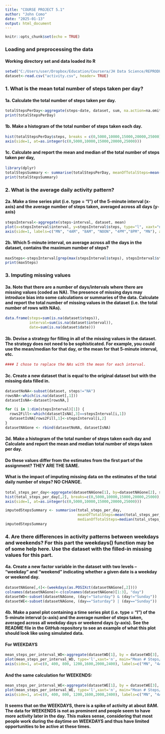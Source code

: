 ---
title: "COURSE PROJECT 5.1"
author: "John Como"
date: "2025-01-13"
output: html_document
---

```{r setup, include=FALSE}
knitr::opts_chunk$set(echo = TRUE)
```

### Loading and preprocessing the data
#### Working directory set and data loaded ito R

```{r}
setwd("C:/Users/user/Dropbox/Education/Coursera/JH Data Science/REPRODUCIBLE RESEARCH/COURSE PROJECT 5.1/")
dataset<-read.csv("activity.csv", header= TRUE)
```

### 1. What is the mean total number of steps taken per day?
#### 1a. Calculate the total number of steps taken per day.

```{r}
totalStepsPerDay<-aggregate(steps~date, dataset, sum, na.action=na.omit)
print(totalStepsPerDay)
```

#### 1b. Make a histogram of the total number of steps taken each day.

```{r}
hist(totalStepsPerDay$steps, breaks = c(0,5000,10000,15000,20000,25000), xaxt='n', xlab="Number of Steps Taken Per Day ",         main="Histogram of the Total Number of Steps Taken per Day")
axis(side=1, at=as.integer(c(0,5000,10000,15000,20000,25000)))
```

#### 1c. Calculate and report the mean and median of the total number of steps taken per day,

```{r echo=TRUE}
library(dplyr)
totalStepsSummary <- summarise(totalStepsPerDay, meanOfTotalSteps=mean(totalStepsPerDay$steps), medianOfTotalSteps=median(totalStepsPerDay$steps))
print(totalStepsSummary)
```

### 2. What is the average daily activity pattern?

#### 2a. Make a time series plot (i.e. type = "l") of the 5-minute interval (x-axis) and the average number of steps taken, averaged across all days (y-axis)

```{r}
stepsInterval<-aggregate(steps~interval, dataset, mean)
plot(x=stepsInterval$interval, y=stepsInterval$steps, type="l", xaxt="n", main="Time Series Plot of Average Steps Taken per Interval", ylab="Number of Steps", xlab="Intervals (in 5 mins)")
axis(side=1, labels=c("MN", "4AM", "8AM", "NOON", "4PM","8PM", "MN"), at=c(0, 400, 800, 1200,1600,2000,2400))
```

#### 2b. Which 5-minute interval, on average across all the days in the dataset, contains the maximum number of steps?

```{r}
maxSteps<-stepsInterval[grep(max(stepsInterval$steps), stepsInterval$steps), ]
print(maxSteps)
```

### 3. Imputing missing values
#### 3a. Note that there are a number of days/intervals where there are missing values (coded as NA). The presence of missing days may introduce bias into some calculations or summaries of the data. Calculate and report the total number of missing values in the dataset (i.e. the total number of rows with NAs).

```{r}
data.frame(steps=sum(is.na(dataset$steps)), 
           interval=sum(is.na(dataset$interval)), 
           date=sum(is.na(dataset$date)))
```

#### 3b. Devise a strategy for filling in all of the missing values in the dataset. The strategy does not need to be sophisticated. For example, you could use the mean/median for that day, or the mean for that 5-minute interval, etc.

```{r}
#### I chose to replace the NAs with the mean for each interval.
```

#### 3c. Create a new dataset that is equal to the original dataset but with the missing data filled in.

```{r}
datasetNoNA<-subset(dataset, steps!="NA")
rowsNA<-which(is.na(dataset[,1]))
datasetIsNA<-dataset[rowsNA,]

for (i in 1:dim(stepsInterval)[1]) {
  rows2Fill<-which(datasetIsNA[,3]==stepsInterval[i,1])
  datasetIsNA[rows2Fill,1]<-stepsInterval[i,2]
}
datasetNAGone <- rbind(datasetNoNA, datasetIsNA)
```

#### 3d. Make a histogram of the total number of steps taken each day and Calculate and report the mean and median total number of steps taken per day. 

#### Do these values differ from the estimates from the first part of the assignment? THEY ARE THE SAME.

#### What is the impact of imputing missing data on the estimates of the total daily number of steps? NO CHANGE.

```{r echo=TRUE}
total_steps_per_day<-aggregate(datasetNAGone[1], by=datasetNAGone[2], sum)
hist(total_steps_per_day[,2], breaks=c(0,5000,10000,15000,20000,25000), xlab="Number of Steps", main="Histogram of Steps per Day (With Imputed Values)")
axis(side=1, at=as.integer(c(0,5000,10000,15000,20000,25000)))

imputedStepsSummary <- summarise(total_steps_per_day, 
                                 meanOfTotalSteps=mean(total_steps_per_day$steps), 
                                 medianOfTotalSteps=median(total_steps_per_day$steps))  
imputedStepsSummary
```

### 4. Are there differences in activity patterns between weekdays and weekends? For this part the weekdays() function may be of some help here. Use the dataset with the filled-in missing values for this part.

#### 4a. Create a new factor variable in the dataset with two levels – “weekday” and “weekend” indicating whether a given date is a weekday or weekend day.
```{r}
datasetNAGone[,4]<-(weekdays(as.POSIXct(datasetNAGone[,2])))
colnames(datasetNAGone)<-c(colnames(datasetNAGone)[1:3], "day")
datasetWD<-subset(datasetNAGone, (day!="Saturday") & (day!="Sunday"))
datasetWE<-subset(datasetNAGone, (day=="Saturday") | (day=="Sunday"))
```
#### 4b. Make a panel plot containing a time series plot (i.e. type = "l") of the 5-minute interval (x-axis) and the average number of steps taken, averaged across all weekday days or weekend days (y-axis). See the README file in the GitHub repository to see an example of what this plot should look like using simulated data.

#### For WEEKDAYS
```{r}
mean_steps_per_interval_WD<-aggregate(datasetWD[1], by = datasetWD[3], mean, na.rm=TRUE)
plot(mean_steps_per_interval_WD, type='l',xaxt='n', main="Mean # Steps/5-minute Interval - WEEKDAYS, NAs Averaged Out", xlab="5-minute interval")
axis(side=1, at=c(0, 400, 800, 1200,1600,2000,2400), labels=c("MN", "4AM", "8AM", "NOON", "4PM","8PM", "MN"))
```

#### And the same calculation for WEEKENDS:

```{r}
mean_steps_per_interval_WE<-aggregate(datasetWE[1], by = datasetWE[3], mean, na.rm=TRUE)
plot(mean_steps_per_interval_WE, type='l',xaxt='n', main="Mean # Steps/5-minute Interval - WEEKENDS, NAs Averaged Out", xlab="5-minute interval")
axis(side=1, at=c(0, 400, 800, 1200,1600,2000,2400), labels=c("MN", "4AM", "8AM", "NOON", "4PM","8PM", "MN"))
```

#### It seems that on the WEEKDAYS, there is a spike of activity at about 8AM. The data for WEEKENDS is not as prominent and people seem to have more activity later in the day. This makes sense, considering that most people work during the daytime on WEEKDAYS and thus have limited opportunities to be active at these times.